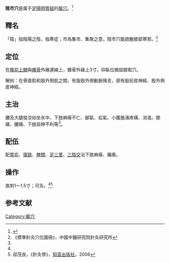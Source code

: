 {{Infobox acupoint
|name = 陰市穴
|image = 
|imagesize = 
|caption =
|simplified = 阴市
|traditional = 陰市
|code = ST33
|pinyin = Yīnshì
|meridian = 足陽明胃經
|location = [[髂前上棘|髂前上棘]]與[[髕骨|髕骨]]外緣連線上，髕骨外緣上3寸
|treat = 膝痛、腰痛、下肢屈伸不利、腹脹等
|processing = 直刺1～1.5寸；可灸
|footnotes = 
}}
'''陰市穴'''是属于[[足陽明胃經|足陽明胃經]]的[[腧穴|腧穴]]。<ref name="针灸学">{{Cite book |title=针灸学 |url=https://archive.org/details/zhenjiuxue0000unse |author=孙国杰 主编 |publisher=[[上海科学技术出版社|上海科学技术出版社]] |year=1997 |pages=[https://archive.org/details/zhenjiuxue0000unse/page/55 55] |isbn=7-5323-4102-X}}</ref>

== 釋名 ==
「陰」指陰陽之陰，指寒症；市為集市、集聚之意，陰市穴能疏散膝部寒邪。<ref>《標準針灸穴位圖冊》，中國中醫研究院針灸研究所</ref>

==定位==
在[[髂前上棘|髂前上棘]]與[[髕骨|髕骨]]外緣連線上，髕骨外緣上3寸，仰臥位微屈膝取穴。

解剖：在骨直肌和股外側肌之間，有旋股外側動脈降支，部有股前皮神經、股外側皮神經。

==主治==
腰及大腿發涼如坐水中、下肢麻痺不仁、腳氣、疝氣、小腹脹滿疼痛、消渴。膝痛、腰痛、下肢屈伸不利等<ref name="针灸学" />。

==配伍==
配[[胃俞穴|胃俞]]、[[環跳穴|環跳]]、[[髀關穴|髀關]]、[[足三里穴|足三里]]、[[三陰交穴|三陰交]]治下肢麻痺、癱瘓。

==操作==
直刺1～1.5寸；可灸。<ref name="针灸学"/><ref>邱茂良，《針灸學》，[[知音出版社|知音出版社]]，2006</ref>

==参考文献==
{{reflist}}

{{经络}}
{{足陽明胃經}}

{{DEFAULTSORT:Y}}
[[Category:腧穴|Category:腧穴]]